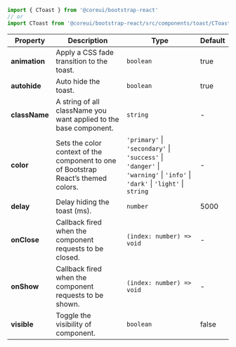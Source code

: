 
```jsx
import { CToast } from '@coreui/bootstrap-react'
// or
import CToast from '@coreui/bootstrap-react/src/components/toast/CToast'
```

| Property | Description | Type | Default |
| --- | --- | --- | --- |
| **animation** | Apply a CSS fade transition to the toast. | `boolean` | true |
| **autohide** | Auto hide the toast. | `boolean` | true |
| **className** | A string of all className you want applied to the base component. | `string` | - |
| **color** | Sets the color context of the component to one of Bootstrap React’s themed colors. | `'primary'` \| `'secondary'` \| `'success'` \| `'danger'` \| `'warning'` \| `'info'` \| `'dark'` \| `'light'` \| `string` | - |
| **delay** | Delay hiding the toast (ms). | `number` | 5000 |
| **onClose** | Callback fired when the component requests to be closed. | `(index: number) => void` | - |
| **onShow** | Callback fired when the component requests to be shown. | `(index: number) => void` | - |
| **visible** | Toggle the visibility of component. | `boolean` | false |
